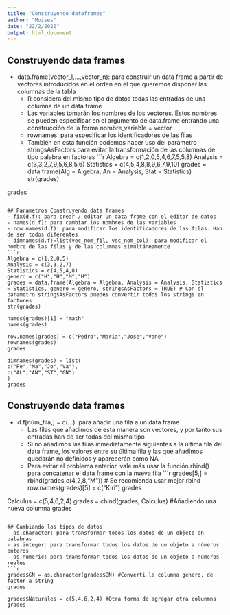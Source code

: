 ```yaml
---
title: "Construyendo dataframes"
author: "Moises"
date: "22/2/2020"
output: html_document
---
```

## Construyendo data frames
- data.frame(vector_1,...,vector_n): para construir un data frame a partir de vectores introducidos en el orden en el que queremos disponer las columnas de la tabla
    - R considera del mismo tipo de datos todas las entradas de una columna de un data frame
    - Las variables tomarán los nombres de los vectores. Estos nombres se pueden especificar en el argumento de data.frame entrando una construcción de la forma nombre_variable = vector
    - rownames: para especificar los identificadores de las filas
    - También en esta función podemos hacer uso del parámetro stringsAsFactors para evitar la transformación de las columnas de tipo palabra en factores
```r
Algebra = c(1,2,0,5,4,6,7,5,5,8)
Analysis = c(3,3,2,7,9,5,6,8,5,6)
Statistics = c(4,5,4,8,8,9,6,7,9,10)
grades = data.frame(Alg = Algebra, An = Analysis, Stat = Statistics)
str(grades)

grades
```

## Parametros Construyendo data frames
- fix(d.f): para crear / editar un data frame con el editor de datos
- names(d.f): para cambiar los nombres de las variables
- row.names(d.f): para modificar los identificadores de las filas. Han de ser todos diferentes
- dimnames(d.f)=list(vec_nom_fil, vec_nom_col): para modificar el nombre de las filas y de las columnas simultáneamente
```r
Algebra = c(1,2,0,5)
Analysis = c(3,3,2,7)
Statistics = c(4,5,4,8)
genero = c("H","H","M","H")
grades = data.frame(Algebra = Algebra, Analysis = Analysis, Statistics = Statistics, genero = genero, stringsAsFactors = TRUE) # Con el parametro stringsAsFactors puedes convertir todos los strings en factores
str(grades)

names(grades)[1] = "math"
names(grades)

row.names(grades) = c("Pedro","Maria","Jose","Vane")
rownames(grades)
grades

dimnames(grades) = list(
c("Pe","Ma","Jo","Va"),
c("AL","AN","ST","GN")
)
grades

```

## Construyendo data frames
- d.f[núm_fila,] = c(...): para añadir una fila a un data frame
    - Las filas que añadimos de esta manera son vectores, y por tanto sus entradas han de ser todas del mismo tipo
    - Si no añadimos las filas inmediatamente siguientes a la última fila del data frame, los valores entre su última fila y las que añadimos quedarán no definidos y aparecerán como NA
    - Para evitar el problema anterior, vale más usar la función rbind() para concatenar el data frame con la nueva fila
```r

grades[5,] = rbind(grades,c(4,2,8,"M")) # Se recomienda usar mejor rbind
row.names(grades)[5] = c("Kiri")
grades

Calculus = c(5,4,6,2,4)
grades = cbind(grades, Calculus) #Añadiendo una nueva columna
grades

```

## Cambiando los tipos de datos
- as.character: para transformar todos los datos de un objeto en palabras
- as.integer: para transformar todos los datos de un objeto a números enteros
- as.numeric: para transformar todos los datos de un objeto a números reales
```r
grades$GN = as.character(grades$GN) #Converti la columna genero, de factor a string
grades

grades$Naturales = c(5,4,6,2,4) #Otra forma de agregar otra colunmna
grades
```




